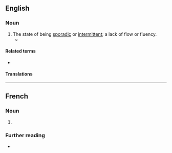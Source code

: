 ==English==

===Noun===
{{en-noun|~}}

# The state of being [[sporadic]] or [[intermittent]]; a lack of flow or fluency.
#* {{quote-book|1=en|year=1898|author=H.G. Wells|authorlink=H.G. Wells|title={{w|The War of the Worlds}}|publisher=William Heinemann|location=London|page=270|passage=I remember he wound up with my health, proposed in a speech of small variety and considerable '''intermittence'''.}}

====Related terms====
* {{l|en|intermittent}}

====Translations====
{{trans-see|state of being intermittent|intermittency}}
----
==French==

===Noun===
{{fr-noun|f}}

# {{l|en|intermittence}}

===Further reading===
* {{R:TLFi}}